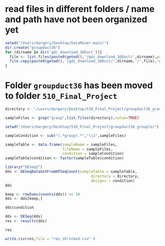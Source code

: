 


# read files in different folders / name and path have not been organized yet
```r
setwd("/Users/margery/Desktop/DataMiner-main/")
dir.create("groupduct36")
for (dirname in dir('gdc_download_36Duct')){  
  file <- list.files(paste0(getwd(),'/gdc_download_36Duct/',dirname),pattern = '*.counts')  
  file.copy(paste0(getwd(),'/gdc_download_36Duct/',dirname,'/',file),'groupduct36')  
}
```


# Folder `groupduct36` has been moved to folder `510_Final_Project`

```r
directory <- "/users/margery/Desktop/510_Final_Project/groupduct36_grouplo/"
```

```r
sampleFiles <- grep("group",list.files(directory),value=TRUE)
```

```r
setwd("/Users/margery/Desktop/510_Final_Project/groupduct36_grouplo/")
```


```r
sampleCondition <- sub("(.*group).*","\\1",sampleFiles)
```

```r
sampleTable <- data.frame(sampleName = sampleFiles,
                          fileName = sampleFiles,
                          condition = sampleCondition)
sampleTable$condition <- factor(sampleTable$condition)
```

```r
library("DESeq2")
dds <- DESeqDataSetFromHTSeqCount(sampleTable = sampleTable,
                                       directory = directory,
                                       design= ~ condition)
dds
```
```r
keep <- rowSums(counts(dds)) >= 10
dds <- dds[keep,]
```
```r
dds$condition
```
```r
dds <- DESeq(dds)
res <- results(dds)
```
```r
res
```


```r
write.csv(res,file = "res_shrinked.csv" )
```
